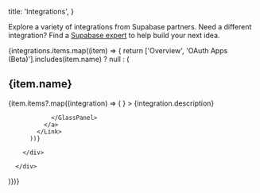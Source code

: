 
  title: 'Integrations',
}

Explore a variety of integrations from Supabase partners. Need a different integration? Find a [Supabase expert](https://supabase.com/partners/experts) to help build your next idea.

<div>
  {integrations.items.map((item) => {
    return ['Overview', 'OAuth Apps (Beta)'].includes(item.name) ? null :
    (
      <div key={item.name}>
        <h2>{item.name}</h2>
        <div className="grid grid-cols-2 lg:grid-cols-3 xl:grid-cols-4 gap-6 not-prose">
          {item.items?.map((integration) => (
            <Link href={`${integration.url}`} key={integration.name} >
              <a>
                <GlassPanel
                  title={integration.name}
                  background={false}
                  icon={<Image height={40} width={40} className="rounded" alt="" src={`/docs/img/integrations/logos/${integration.name.toLowerCase().replace(/ /g,"_")}_logo.png`}/>}
                >
                  {integration.description}

                </GlassPanel>
              </a>
            </Link>
          ))}

        </div>

      </div>

)})}

</div>



